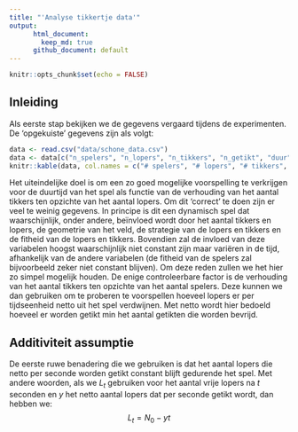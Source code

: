 ```yaml
---
title: "'Analyse tikkertje data'"
output:
      html_document:
        keep_md: true
      github_document: default
---
```


```r
knitr::opts_chunk$set(echo = FALSE)
```
## Inleiding

Als eerste stap bekijken we de gegevens vergaard tijdens de experimenten. De 'opgekuiste' gegevens zijn als volgt:

```r
data <- read.csv("data/schone_data.csv")
data <- data[c("n_spelers", "n_lopers", "n_tikkers", "n_getikt", "duur")]
knitr::kable(data, col.names = c("# spelers", "# lopers", "# tikkers", "# getikt", "duur [sec]"))
```

Het uiteindelijke doel is om een zo goed mogelijke voorspelling te verkrijgen voor de duurtijd van het spel als functie van de verhouding van het aantal tikkers ten opzichte van het aantal lopers. Om dit 'correct' te doen zijn er veel te weinig gegevens. In principe is dit een dynamisch spel dat waarschijnlijk, onder andere, beïnvloed wordt door het aantal tikkers en lopers, de geometrie van het veld, de strategie van de lopers en tikkers en de fitheid van de lopers en tikkers. Bovendien zal de invloed van deze variabelen hoogst waarschijnlijk niet constant zijn maar variëren in de tijd, afhankelijk van de andere variabelen (de fitheid van de spelers zal bijvoorbeeld zeker niet constant blijven). 
Om deze reden zullen we het hier zo simpel mogelijk houden. De enige controleerbare factor is de verhouding van het aantal tikkers ten opzichte van het aantal spelers. Deze kunnen we dan gebruiken om te proberen te voorspellen hoeveel lopers er per tijdseenheid netto uit het spel verdwijnen. Met netto wordt hier bedoeld hoeveel er worden getikt min het aantal getikten die worden bevrijd.

## Additiviteit assumptie

De eerste ruwe benadering die we gebruiken is dat het aantal lopers die netto per seconde worden getikt constant blijft gedurende het spel. Met andere woorden, als we $L_t$ gebruiken voor het aantal vrije lopers na $t$ seconden en $y$ het netto aantal lopers dat per seconde getikt wordt, dan hebben we:
$$L_t=N_0-yt$$